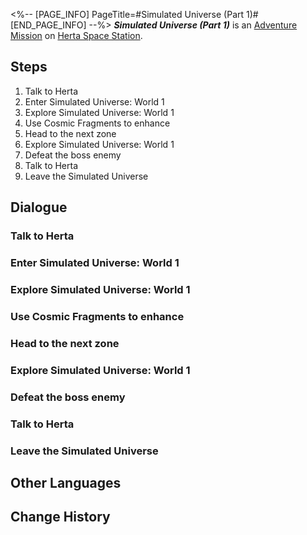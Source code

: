 <%-- [PAGE_INFO]
PageTitle=#Simulated Universe (Part 1)#
[END_PAGE_INFO] --%>
{{Stub|Dialogue.}}
{{Mission Infobox
|id            = 4030003
|title         = 
|image         = <!--Mission Simulated Universe (Part 1).png-->
|type          = Adventure
|event_name    = 
|chapter       = 
|requirements  = 
* {{cx}}<!--Hidden Exploration Objective ID 4010116--> completed
* [[Adventure Mission]] ''[[Simulated Universe: Second Closed Beta]]'' completed
|summary       = <!--official mission summary from Fate's Atlas-->
|characters    = Herta; Trailblazer
|startLocation = [[Herta Space Station]] - [[Herta's Office]]
|world         = Herta Space Station
|area          = Herta's Office
|prev          = Simulated Universe: Second Closed Beta
|next          = 
|exp           = 300
|credits       = 20000
|stellarJade   = 50
|other         = {{Card List|Adventure Log*4; Condensed Aether*4}}
}}
'''''Simulated Universe (Part 1)''''' is an [[Adventure Mission]] on [[Herta Space Station]].

==Steps==
# Talk to Herta
# Enter Simulated Universe: World 1
# Explore Simulated Universe: World 1
# Use Cosmic Fragments to enhance
# Head to the next zone
# Explore Simulated Universe: World 1
# Defeat the boss enemy
# Talk to Herta
# Leave the Simulated Universe

<!--
==Gameplay Notes==

--><!--
==Trial Character==

-->
==Dialogue==
{{Stub Dialogue}}
===Talk to Herta===
{{Mission Description|type=adventure|location=Herta's Office|Herta asks you to enter the Simulated Universe created by the Genius Society while pretending to be the Aeon of Trailblaze, and try to glean the secret of Aeons and Paths from the simulated Aeons.}}
{{Dialogue Start}}
:{{tx}}
{{Dialogue End}}

===Enter Simulated Universe: World 1===
{{Dialogue Start}}
:{{tx}}
{{Dialogue End}}

===Explore Simulated Universe: World 1===
{{Dialogue Start}}
:{{tx}}
{{Dialogue End}}

===Use Cosmic Fragments to enhance===
{{Dialogue Start}}
:{{tx}}
{{Dialogue End}}

===Head to the next zone===
{{Dialogue Start}}
:{{tx}}
{{Dialogue End}}

===Explore Simulated Universe: World 1===
{{Dialogue Start}}
:{{tx}}
{{Dialogue End}}

===Defeat the boss enemy===
{{Dialogue Start}}
:{{tx}}
{{Dialogue End}}

===Talk to Herta===
{{Dialogue Start}}
:{{tx}}
{{Dialogue End}}

===Leave the Simulated Universe===
{{Dialogue Start}}
:{{tx}}
{{Dialogue End}}

==Other Languages==
{{Other Languages
|en   = Simulated Universe (Part 1)
|zhs  = 模拟宇宙•其一
|zht  = 模擬宇宙•其一
|ja   = 模擬宇宙・1
|ko   = 시뮬레이션 우주•1
|es   = Universo Simulado I
|fr   = Univers simulé (partie 1)
|ru   = Виртуальная вселенная I
|th   = Simulated Universe 1
|vi   = Vũ Trụ Mô Phỏng-1
|de   = Universum-Simulation (Teil 1)
|id   = Simulated Universe: Bagian I
|pt   = Universo Simulado (Parte 1)
}}

==Change History==
{{Change History|1.0}}
